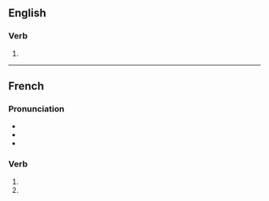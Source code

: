{{also|Dynamites|dynamités}}

==English==

===Verb===
{{head|en|verb form}}

# {{en-third-person singular of|dynamite}}

----

==French==

===Pronunciation===
* {{fr-IPA}}
* {{audio|Fr-Paris--dynamites (des).ogg|Audio (Paris)|lang=fr}}
* {{homophones|lang=fr|dynamite|dynamitent}}

===Verb===
{{head|fr|verb form}}

# {{inflection of|dynamiter||2|s|pres|indc|lang=fr}}
# {{inflection of|dynamiter||2|s|pres|subj|lang=fr}}